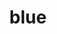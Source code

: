 ---
title: "blue"
subtitle: ""
creator: "LeAnn Rimes"
categories: ["cds"]
featuredImage: "../src/assets/images/item/cds/DSC02979-2.png"
views: ["../src/assets/images/item/cds/DSC02979-2.png"]
nextItem: []
---